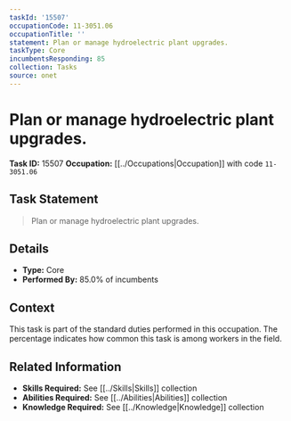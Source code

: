 ```yaml
---
taskId: '15507'
occupationCode: 11-3051.06
occupationTitle: ''
statement: Plan or manage hydroelectric plant upgrades.
taskType: Core
incumbentsResponding: 85
collection: Tasks
source: onet
---
```

# Plan or manage hydroelectric plant upgrades.

**Task ID:** 15507
**Occupation:** [[../Occupations|Occupation]] with code `11-3051.06`

## Task Statement

> Plan or manage hydroelectric plant upgrades.

## Details

- **Type:** Core
- **Performed By:** 85.0% of incumbents

## Context

This task is part of the standard duties performed in this occupation. The percentage indicates how common this task is among workers in the field.

## Related Information

- **Skills Required:** See [[../Skills|Skills]] collection
- **Abilities Required:** See [[../Abilities|Abilities]] collection
- **Knowledge Required:** See [[../Knowledge|Knowledge]] collection
